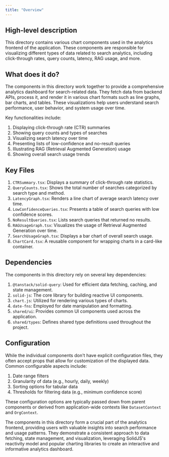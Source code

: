 ```yaml
---
title: "Overview"
---
```


## High-level description
This directory contains various chart components used in the analytics frontend of the application. These components are responsible for visualizing different types of data related to search analytics, including click-through rates, query counts, latency, RAG usage, and more.

## What does it do?
The components in this directory work together to provide a comprehensive analytics dashboard for search-related data. They fetch data from backend APIs, process it, and render it in various chart formats such as line graphs, bar charts, and tables. These visualizations help users understand search performance, user behavior, and system usage over time.

Key functionalities include:
1. Displaying click-through rate (CTR) summaries
2. Showing query counts and types of searches
3. Visualizing search latency over time
4. Presenting lists of low-confidence and no-result queries
5. Illustrating RAG (Retrieval Augmented Generation) usage
6. Showing overall search usage trends

## Key Files
1. `CTRSummary.tsx`: Displays a summary of click-through rate statistics.
2. `QueryCounts.tsx`: Shows the total number of searches categorized by search type and method.
3. `LatencyGraph.tsx`: Renders a line chart of average search latency over time.
4. `LowConfidenceQueries.tsx`: Presents a table of search queries with low confidence scores.
5. `NoResultQueries.tsx`: Lists search queries that returned no results.
6. `RAGUsageGraph.tsx`: Visualizes the usage of Retrieval Augmented Generation over time.
7. `SearchUsageGraph.tsx`: Displays a bar chart of overall search usage.
8. `ChartCard.tsx`: A reusable component for wrapping charts in a card-like container.

## Dependencies
The components in this directory rely on several key dependencies:

1. `@tanstack/solid-query`: Used for efficient data fetching, caching, and state management.
2. `solid-js`: The core library for building reactive UI components.
3. `chart.js`: Utilized for rendering various types of charts.
4. `date-fns`: Employed for date manipulation and formatting.
5. `shared/ui`: Provides common UI components used across the application.
6. `shared/types`: Defines shared type definitions used throughout the project.

## Configuration
While the individual components don't have explicit configuration files, they often accept props that allow for customization of the displayed data. Common configurable aspects include:

1. Date range filters
2. Granularity of data (e.g., hourly, daily, weekly)
3. Sorting options for tabular data
4. Thresholds for filtering data (e.g., minimum confidence score)

These configuration options are typically passed down from parent components or derived from application-wide contexts like `DatasetContext` and `OrgContext`.

The components in this directory form a crucial part of the analytics frontend, providing users with valuable insights into search performance and usage patterns. They demonstrate a consistent approach to data fetching, state management, and visualization, leveraging SolidJS's reactivity model and popular charting libraries to create an interactive and informative analytics dashboard.